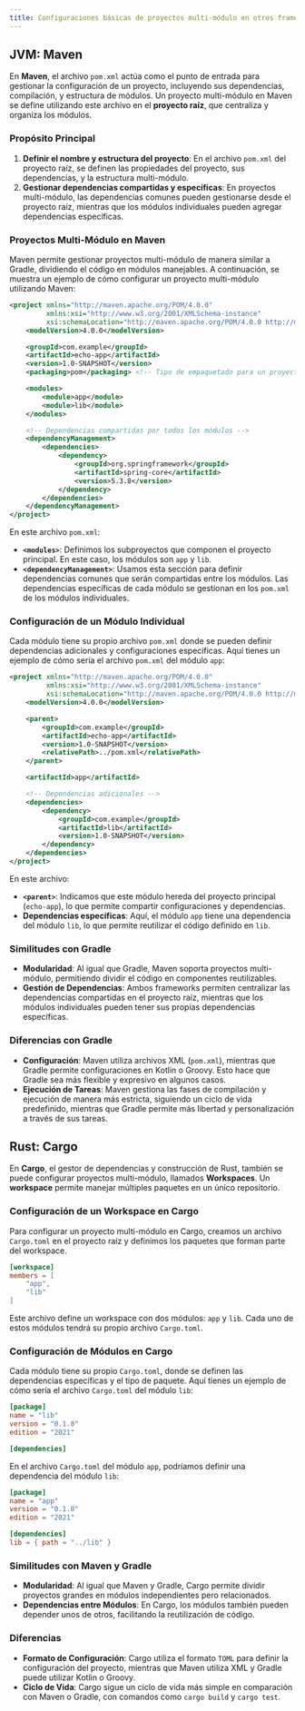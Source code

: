 ```yaml
---
title: Configuraciones básicas de proyectos multi-módulo en otros frameworks
---
```


## JVM: Maven

En **Maven**, el archivo `pom.xml` actúa como el punto de entrada para gestionar la configuración de un proyecto, incluyendo sus dependencias, compilación, y estructura de módulos. Un proyecto multi-módulo en Maven se define utilizando este archivo en el **proyecto raíz**, que centraliza y organiza los módulos.

### Propósito Principal

1. **Definir el nombre y estructura del proyecto**: En el archivo `pom.xml` del proyecto raíz, se definen las propiedades del proyecto, sus dependencias, y la estructura multi-módulo.
2. **Gestionar dependencias compartidas y específicas**: En proyectos multi-módulo, las dependencias comunes pueden gestionarse desde el proyecto raíz, mientras que los módulos individuales pueden agregar dependencias específicas.

### Proyectos Multi-Módulo en Maven

Maven permite gestionar proyectos multi-módulo de manera similar a Gradle, dividiendo el código en módulos manejables. A continuación, se muestra un ejemplo de cómo configurar un proyecto multi-módulo utilizando Maven:

```xml title="pom.xml"
<project xmlns="http://maven.apache.org/POM/4.0.0"
         xmlns:xsi="http://www.w3.org/2001/XMLSchema-instance"
         xsi:schemaLocation="http://maven.apache.org/POM/4.0.0 http://maven.apache.org/xsd/maven-4.0.0.xsd">
    <modelVersion>4.0.0</modelVersion>

    <groupId>com.example</groupId>
    <artifactId>echo-app</artifactId>
    <version>1.0-SNAPSHOT</version>
    <packaging>pom</packaging> <!-- Tipo de empaquetado para un proyecto multi-módulo -->

    <modules>
        <module>app</module>
        <module>lib</module>
    </modules>

    <!-- Dependencias compartidas por todos los módulos -->
    <dependencyManagement>
        <dependencies>
            <dependency>
                <groupId>org.springframework</groupId>
                <artifactId>spring-core</artifactId>
                <version>5.3.8</version>
            </dependency>
        </dependencies>
    </dependencyManagement>
</project>
```

En este archivo `pom.xml`:

- **`<modules>`**: Definimos los subproyectos que componen el proyecto principal. En este caso, los módulos son `app` y `lib`.
- **`<dependencyManagement>`**: Usamos esta sección para definir dependencias comunes que serán compartidas entre los módulos. Las dependencias específicas de cada módulo se gestionan en los `pom.xml` de los módulos individuales.

### Configuración de un Módulo Individual

Cada módulo tiene su propio archivo `pom.xml` donde se pueden definir dependencias adicionales y configuraciones específicas. Aquí tienes un ejemplo de cómo sería el archivo `pom.xml` del módulo `app`:

```xml title="app/pom.xml"
<project xmlns="http://maven.apache.org/POM/4.0.0"
         xmlns:xsi="http://www.w3.org/2001/XMLSchema-instance"
         xsi:schemaLocation="http://maven.apache.org/POM/4.0.0 http://maven.apache.org/xsd/maven-4.0.0.xsd">
    <modelVersion>4.0.0</modelVersion>

    <parent>
        <groupId>com.example</groupId>
        <artifactId>echo-app</artifactId>
        <version>1.0-SNAPSHOT</version>
        <relativePath>../pom.xml</relativePath>
    </parent>

    <artifactId>app</artifactId>

    <!-- Dependencias adicionales -->
    <dependencies>
        <dependency>
            <groupId>com.example</groupId>
            <artifactId>lib</artifactId>
            <version>1.0-SNAPSHOT</version>
        </dependency>
    </dependencies>
</project>
```

En este archivo:

- **`<parent>`**: Indicamos que este módulo hereda del proyecto principal (`echo-app`), lo que permite compartir configuraciones y dependencias.
- **Dependencias específicas**: Aquí, el módulo `app` tiene una dependencia del módulo `lib`, lo que permite reutilizar el código definido en `lib`.

### Similitudes con Gradle

- **Modularidad**: Al igual que Gradle, Maven soporta proyectos multi-módulo, permitiendo dividir el código en componentes reutilizables.
- **Gestión de Dependencias**: Ambos frameworks permiten centralizar las dependencias compartidas en el proyecto raíz, mientras que los módulos individuales pueden tener sus propias dependencias específicas.

### Diferencias con Gradle

- **Configuración**: Maven utiliza archivos XML (`pom.xml`), mientras que Gradle permite configuraciones en Kotlin o Groovy. Esto hace que Gradle sea más flexible y expresivo en algunos casos.
- **Ejecución de Tareas**: Maven gestiona las fases de compilación y ejecución de manera más estricta, siguiendo un ciclo de vida predefinido, mientras que Gradle permite más libertad y personalización a través de sus tareas.

## Rust: Cargo

En **Cargo**, el gestor de dependencias y construcción de Rust, también se puede configurar proyectos multi-módulo, llamados **Workspaces**. Un **workspace** permite manejar múltiples paquetes en un único repositorio.

### Configuración de un Workspace en Cargo

Para configurar un proyecto multi-módulo en Cargo, creamos un archivo `Cargo.toml` en el proyecto raíz y definimos los paquetes que forman parte del workspace.

```toml title="Cargo.toml"
[workspace]
members = [
    "app",
    "lib"
]
```

Este archivo define un workspace con dos módulos: `app` y `lib`. Cada uno de estos módulos tendrá su propio archivo `Cargo.toml`.

### Configuración de Módulos en Cargo

Cada módulo tiene su propio `Cargo.toml`, donde se definen las dependencias específicas y el tipo de paquete. Aquí tienes un ejemplo de cómo sería el archivo `Cargo.toml` del módulo `lib`:

```toml title="lib/Cargo.toml"
[package]
name = "lib"
version = "0.1.0"
edition = "2021"

[dependencies]
```

En el archivo `Cargo.toml` del módulo `app`, podríamos definir una dependencia del módulo `lib`:

```toml title="app/Cargo.toml"
[package]
name = "app"
version = "0.1.0"
edition = "2021"

[dependencies]
lib = { path = "../lib" }
```

### Similitudes con Maven y Gradle

- **Modularidad**: Al igual que Maven y Gradle, Cargo permite dividir proyectos grandes en módulos independientes pero relacionados.
- **Dependencias entre Módulos**: En Cargo, los módulos también pueden depender unos de otros, facilitando la reutilización de código.

### Diferencias

- **Formato de Configuración**: Cargo utiliza el formato `TOML` para definir la configuración del proyecto, mientras que Maven utiliza XML y Gradle puede utilizar Kotlin o Groovy.
- **Ciclo de Vida**: Cargo sigue un ciclo de vida más simple en comparación con Maven o Gradle, con comandos como `cargo build` y `cargo test`.
